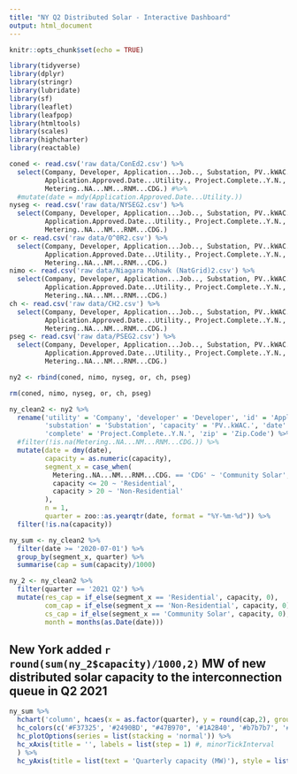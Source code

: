 ```yaml
---
title: "NY Q2 Distributed Solar - Interactive Dashboard"
output: html_document
---
```


```r
knitr::opts_chunk$set(echo = TRUE)
```

```r
library(tidyverse)
library(dplyr)
library(stringr)
library(lubridate)
library(sf)
library(leaflet)
library(leafpop)
library(htmltools)
library(scales)
library(highcharter)
library(reactable)
```

```r
coned <- read.csv('raw data/ConEd2.csv') %>% 
  select(Company, Developer, Application...Job.., Substation, PV..kWAC.,
         Application.Approved.Date...Utility., Project.Complete..Y.N., Zip.Code,
         Metering..NA...NM...RNM...CDG.) #%>% 
  #mutate(date = mdy(Application.Approved.Date...Utility.))
nyseg <- read.csv('raw data/NYSEG2.csv') %>% 
  select(Company, Developer, Application...Job.., Substation, PV..kWAC.,
         Application.Approved.Date...Utility., Project.Complete..Y.N., Zip.Code,
         Metering..NA...NM...RNM...CDG.)
or <- read.csv('raw data/O^0R2.csv') %>% 
  select(Company, Developer, Application...Job.., Substation, PV..kWAC.,
         Application.Approved.Date...Utility., Project.Complete..Y.N., Zip.Code,
         Metering..NA...NM...RNM...CDG.)
nimo <- read.csv('raw data/Niagara Mohawk (NatGrid)2.csv') %>% 
  select(Company, Developer, Application...Job.., Substation, PV..kWAC.,
         Application.Approved.Date...Utility., Project.Complete..Y.N., Zip.Code,
         Metering..NA...NM...RNM...CDG.)
ch <- read.csv('raw data/CH2.csv') %>% 
  select(Company, Developer, Application...Job.., Substation, PV..kWAC.,
         Application.Approved.Date...Utility., Project.Complete..Y.N., Zip.Code,
         Metering..NA...NM...RNM...CDG.)
pseg <- read.csv('raw data/PSEG2.csv') %>% 
  select(Company, Developer, Application...Job.., Substation, PV..kWAC.,
         Application.Approved.Date...Utility., Project.Complete..Y.N., Zip.Code,
         Metering..NA...NM...RNM...CDG.)

ny2 <- rbind(coned, nimo, nyseg, or, ch, pseg)

rm(coned, nimo, nyseg, or, ch, pseg)

ny_clean2 <- ny2 %>% 
  rename('utility' = 'Company', 'developer' = 'Developer', 'id' = 'Application...Job..',
         'substation' = 'Substation', 'capacity' = 'PV..kWAC.', 'date' = 'Application.Approved.Date...Utility.',
         'complete' = 'Project.Complete..Y.N.', 'zip' = 'Zip.Code') %>% 
  #filter(!is.na(Metering..NA...NM...RNM...CDG.)) %>% 
  mutate(date = dmy(date),
         capacity = as.numeric(capacity),
         segment_x = case_when(
           Metering..NA...NM...RNM...CDG. == 'CDG' ~ 'Community Solar',
           capacity <= 20 ~ 'Residential',
           capacity > 20 ~ 'Non-Residential'
         ),
         n = 1,
         quarter = zoo::as.yearqtr(date, format = "%Y-%m-%d")) %>% 
  filter(!is.na(capacity))
```

```r
ny_sum <- ny_clean2 %>% 
  filter(date >= '2020-07-01') %>% 
  group_by(segment_x, quarter) %>% 
  summarise(cap = sum(capacity)/1000)

ny_2 <- ny_clean2 %>% 
  filter(quarter == '2021 Q2') %>% 
  mutate(res_cap = if_else(segment_x == 'Residential', capacity, 0),
         com_cap = if_else(segment_x == 'Non-Residential', capacity, 0),
         cs_cap = if_else(segment_x == 'Community Solar', capacity, 0),
         month = months(as.Date(date)))
```

## New York added **`r round(sum(ny_2$capacity)/1000,2)` MW** of new distributed solar capacity to the interconnection queue in Q2 2021

```r
ny_sum %>%
  hchart('column', hcaes(x = as.factor(quarter), y = round(cap,2), group = segment_x)) %>% 
  hc_colors(c('#F37325', '#2490BD', "#47B970", '#1A2B40', '#b7b7b7', '#800000','#F8AA1A')) %>% 
  hc_plotOptions(series = list(stacking = 'normal')) %>% 
  hc_xAxis(title = '', labels = list(step = 1) #, minorTickInterval
  ) %>% 
  hc_yAxis(title = list(text = 'Quarterly capacity (MW)'), style = list(fontSize = "5.0vh"))
       
```

